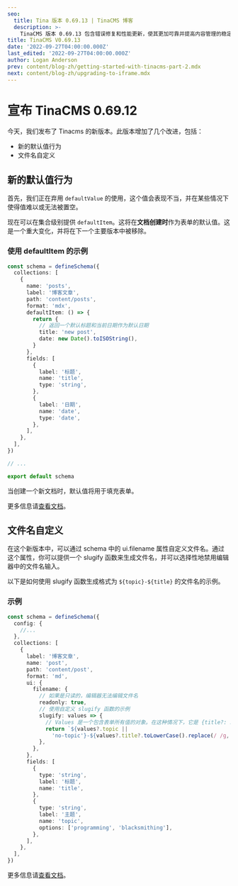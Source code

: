 ```yaml
---
seo:
  title: Tina 版本 0.69.13 | TinaCMS 博客
  description: >-
    TinaCMS 版本 0.69.13 包含错误修复和性能更新，使其更加可靠并提高内容管理的稳定性。
title: TinaCMS V0.69.13
date: '2022-09-27T04:00:00.000Z'
last_edited: '2022-09-27T04:00:00.000Z'
author: Logan Anderson
prev: content/blog-zh/getting-started-with-tinacms-part-2.mdx
next: content/blog-zh/upgrading-to-iframe.mdx
---
```


# 宣布 TinaCMS 0.69.12

今天，我们发布了 Tinacms 的新版本。此版本增加了几个改进，包括：

* 新的默认值行为
* 文件名自定义

## 新的默认值行为

首先，我们正在弃用 `defaultValue` 的使用，这个值会表现不当，并在某些情况下使得值难以或无法被置空。

现在可以在集合级别提供 `defaultItem`。这将在**文档创建时**作为表单的默认值。这是一个重大变化，并将在下一个主要版本中被移除。

### 使用 defaultItem 的示例

```ts
const schema = defineSchema({
  collections: [
    {
      name: 'posts',
      label: '博客文章',
      path: 'content/posts',
      format: 'mdx',
      defaultItem: () => {
        return {
          // 返回一个默认标题和当前日期作为默认日期
          title: 'new post',
          date: new Date().toISOString(),
        }
      },
      fields: [
        {
          label: '标题',
          name: 'title',
          type: 'string',
        },
        {
          label: '日期',
          name: 'date',
          type: 'date',
        },
      ],
    },
  ],
})

// ...

export default schema
```

当创建一个新文档时，默认值将用于填充表单。

更多信息请[查看文档](/docs/reference/collections/#definition "集合文档参考")。

## 文件名自定义

在这个新版本中，可以通过 schema 中的 ui.filename 属性自定义文件名。通过这个属性，你可以提供一个 slugify 函数来生成文件名，并可以选择性地禁用编辑器中的文件名输入。

以下是如何使用 slugify 函数生成格式为 `${topic}-${title}` 的文件名的示例。

### 示例

```typescript
const schema = defineSchema({
  config: {
    //...
  },
  collections: [
    {
      label: '博客文章',
      name: 'post',
      path: 'content/post',
      format: 'md',
      ui: {
        filename: {
          // 如果是只读的，编辑器无法编辑文件名
          readonly: true,
          // 使用自定义 slugify 函数的示例
          slugify: values => {
            // Values 是一个包含表单所有值的对象。在这种情况下，它是 {title?: string, topic?: string}
            return `${values?.topic ||
              'no-topic'}-${values?.title?.toLowerCase().replace(/ /g, '-')}`
          },
        },
      },
      fields: [
        {
          type: 'string',
          label: '标题',
          name: 'title',
        },
        {
          type: 'string',
          label: '主题',
          name: 'topic',
          options: ['programming', 'blacksmithing'],
        },
      ],
    },
  ],
})
```

更多信息请[查看文档](/docs/extending-tina/filename-customization/ "文档文件名自定义")。
